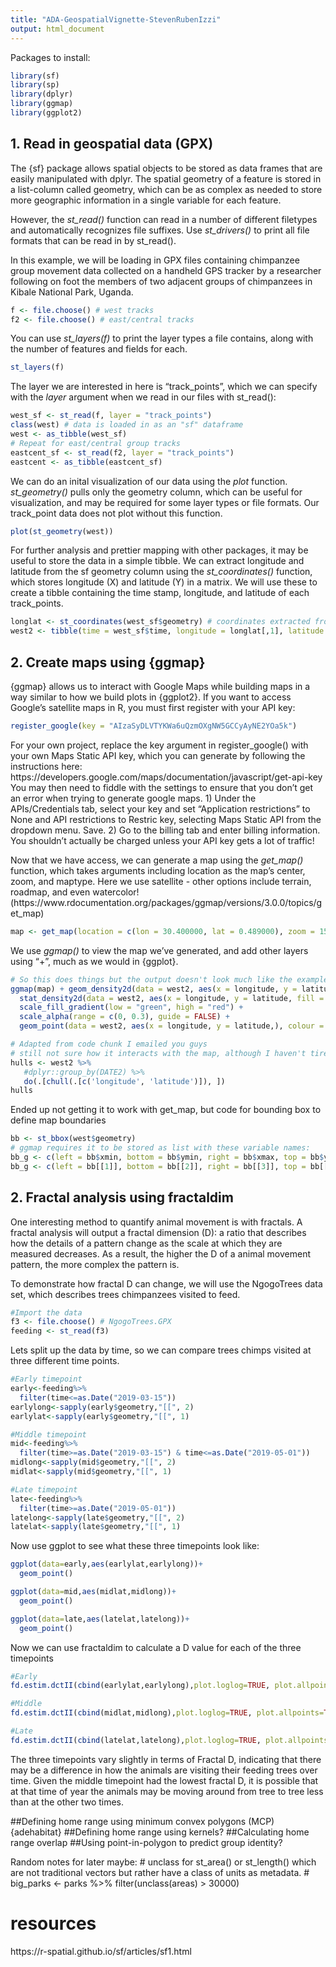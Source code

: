 ```yaml
---
title: "ADA-GeospatialVignette-StevenRubenIzzi"
output: html_document
---
```

Packages to install:
```r
library(sf)
library(sp)
library(dplyr)
library(ggmap)
library(ggplot2)
```
## 1. Read in geospatial data (GPX)
The {sf} package allows spatial objects to be stored as data frames that are easily manipulated with dplyr. The spatial geometry of a feature is stored in a list-column called geometry, which can be as complex as needed to store more geographic information in a single variable for each feature.

However, the *st_read()* function can read in a number of different filetypes and automatically recognizes file suffixes. Use *st_drivers()* to print all file formats that can be read in by st_read().

In this example, we will be loading in GPX files containing chimpanzee group movement data collected on a handheld GPS tracker by a researcher following on foot the members of two adjacent groups of chimpanzees in Kibale National Park, Uganda.
```r
f <- file.choose() # west tracks
f2 <- file.choose() # east/central tracks
```

You can use *st_layers(f)* to print the layer types a file contains, along with the number of features and fields for each.
```r
st_layers(f)
```
The layer we are interested in here is "track_points", which we can specify with the *layer* argument when we read in our files with st_read():
```r
west_sf <- st_read(f, layer = "track_points")
class(west) # data is loaded in as an "sf" dataframe
west <- as_tibble(west_sf)
# Repeat for east/central group tracks
eastcent_sf <- st_read(f2, layer = "track_points")
eastcent <- as_tibble(eastcent_sf)
```
We can do an inital visualization of our data using the *plot* function. *st_geometry()* pulls only the geometry column, which can be useful for visualization, and may be required for some layer types or file formats. Our track_point data does not plot without this function.
```r
plot(st_geometry(west))
```

For further analysis and prettier mapping with other packages, it may be useful to store the data in a simple tibble. We can extract longitude and latitude from the sf geometry column using the *st_coordinates()* function, which stores longitude (X) and latitude (Y) in a matrix. We will use these to create a tibble containing the time stamp, longitude, and latitude of each track_points.
```r
longlat <- st_coordinates(west_sf$geometry) # coordinates extracted from sf geometry column into matrix XY
west2 <- tibble(time = west_sf$time, longitude = longlat[,1], latitude = longlat[,2])
```

## 2. Create maps using {ggmap}
{ggmap} allows us to interact with Google Maps while building maps in a way similar to how we build plots in {ggplot2}. If you want to access Google's satellite maps in R, you must first register with your API key:
```r
register_google(key = "AIzaSyDLVTYKWa6uQzmOXgNW5GCCyAyNE2YOa5k")
```
For your own project, replace the key argument in register_google() with your own Maps Static API key, which you can generate by following the instructions here: https://developers.google.com/maps/documentation/javascript/get-api-key
You may then need to fiddle with the settings to ensure that you don't get an error when trying to generate google maps.
1) Under the APIs/Credentials tab, select your key and set "Application restrictions" to None and API restrictions to Restric key, selecting Maps Static API from the dropdown menu. Save.
2) Go to the billing tab and enter billing information. You shouldn't actually be charged unless your API key gets a lot of traffic!

Now that we have access, we can generate a map using the *get_map()* function, which takes arguments including location as the map's center, zoom, and maptype. Here we use satellite - other options include terrain, roadmap, and even watercolor! (https://www.rdocumentation.org/packages/ggmap/versions/3.0.0/topics/get_map)
```r
map <- get_map(location = c(lon = 30.400000, lat = 0.489000), zoom = 15, maptype = "satellite")
```
We use *ggmap()* to view the map we've generated, and add other layers using "+", much as we would in {ggplot}.
```r
# So this does things but the output doesn't look much like the example?? anyway it's a start
ggmap(map) + geom_density2d(data = west2, aes(x = longitude, y = latitude), colour = "#FFFFFF", size = 0.3) +
  stat_density2d(data = west2, aes(x = longitude, y = latitude, fill = ..level.., alpha = ..level..), size = 0.01, bins = 60, geom = "polygon") +
  scale_fill_gradient(low = "green", high = "red") +
  scale_alpha(range = c(0, 0.3), guide = FALSE) +
  geom_point(data = west2, aes(x = longitude, y = latitude,), colour = "#FFFFFF", pch = 16, size = 1)
```

```r
# Adapted from code chunk I emailed you guys
# still not sure how it interacts with the map, although I haven't tired grouping by date yet
hulls <- west2 %>%
   #dplyr::group_by(DATE2) %>%
   do(.[chull(.[c('longitude', 'latitude')]), ])
hulls
```

Ended up not getting it to work with get_map, but code for bounding box to define map boundaries
```r
bb <- st_bbox(west$geometry)
# ggmap requires it to be stored as list with these variable names:
bb_g <- c(left = bb$xmin, bottom = bb$ymin, right = bb$xmax, top = bb$ymax)
bb_g <- c(left = bb[[1]], bottom = bb[[2]], right = bb[[3]], top = bb[[4]])
```


## 2. Fractal analysis using fractaldim

One interesting method to quantify animal movement is with fractals. A fractal analysis will output a fractal dimension (D): a ratio that describes how the details of a pattern change as the scale at which they are measured decreases. As a result, the higher the D of a animal movement pattern, the more complex the pattern is. 

To demonstrate how fractal D can change, we will use the NgogoTrees data set, which describes trees chimpanzees visited to feed. 

```r
#Import the data 
f3 <- file.choose() # NgogoTrees.GPX
feeding <- st_read(f3)
```
Lets split up the data by time, so we can compare trees chimps visited at three different time points.

```r
#Early timepoint
early<-feeding%>%
  filter(time<=as.Date("2019-03-15"))
earlylong<-sapply(early$geometry,"[[", 2)
earlylat<-sapply(early$geometry,"[[", 1)

#Middle timepoint
mid<-feeding%>%
  filter(time>=as.Date("2019-03-15") & time<=as.Date("2019-05-01"))
midlong<-sapply(mid$geometry,"[[", 2)
midlat<-sapply(mid$geometry,"[[", 1)

#Late timepoint
late<-feeding%>%
  filter(time>=as.Date("2019-05-01"))
latelong<-sapply(late$geometry,"[[", 2)
latelat<-sapply(late$geometry,"[[", 1)
```

Now use ggplot to see what these three timepoints look like: 

```r
ggplot(data=early,aes(earlylat,earlylong))+ 
  geom_point()

ggplot(data=mid,aes(midlat,midlong))+ 
  geom_point()

ggplot(data=late,aes(latelat,latelong))+ 
  geom_point()
```
Now we can use fractaldim to calculate a D value for each of the three timepoints 

```r
#Early
fd.estim.dctII(cbind(earlylat,earlylong),plot.loglog=TRUE, plot.allpoints=TRUE, nlags="auto")

#Middle
fd.estim.dctII(cbind(midlat,midlong),plot.loglog=TRUE, plot.allpoints=TRUE, nlags="auto")

#Late
fd.estim.dctII(cbind(latelat,latelong),plot.loglog=TRUE, plot.allpoints=TRUE, nlags="auto")

```
The three timepoints vary slightly in terms of Fractal D, indicating that there may be a difference in how the animals are visiting their feeding trees over time. Given the middle timepoint had the lowest fractal D, it is possible that at that time of year the animals may be moving around from tree to tree less than at the other two times. 








##Defining home range using minimum convex polygons (MCP) {adehabitat}
##Defining home range using kernels?
##Calculating home range overlap
##Using point-in-polygon to predict group identity?

Random notes for later maybe:
# unclass for st_area() or st_length() which are not traditional vectors but rather have a class of units as metadata.
# big_parks <- parks %>% filter(unclass(areas) > 30000)

# resources
https://r-spatial.github.io/sf/articles/sf1.html